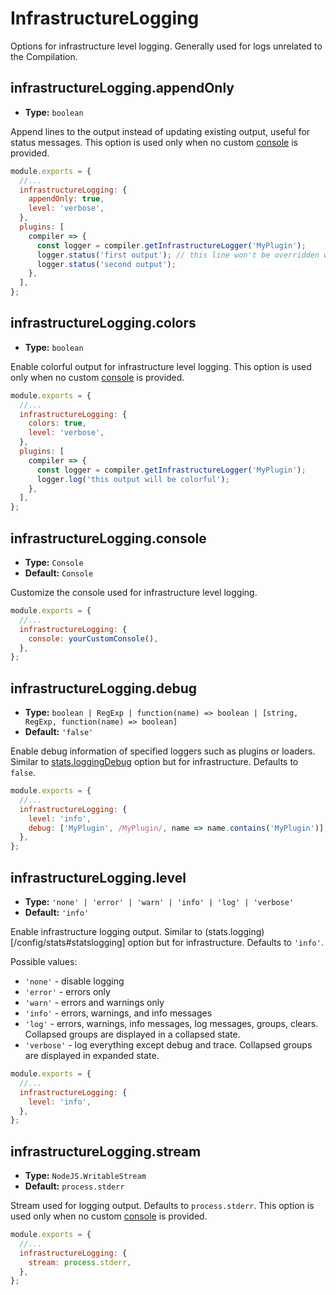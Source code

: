 
<WebpackLicense from="https://webpack.js.org/configuration/infrastructureLogging/" />

# InfrastructureLogging

Options for infrastructure level logging. Generally used for logs unrelated to the Compilation.

## infrastructureLogging.appendOnly

- **Type:** `boolean`

Append lines to the output instead of updating existing output, useful for status messages. This option is used only when no custom [console](#infrastructureloggingconsole) is provided.

```js title=rspack.config.js
module.exports = {
  //...
  infrastructureLogging: {
    appendOnly: true,
    level: 'verbose',
  },
  plugins: [
    compiler => {
      const logger = compiler.getInfrastructureLogger('MyPlugin');
      logger.status('first output'); // this line won't be overridden with `appendOnly` enabled
      logger.status('second output');
    },
  ],
};
```

## infrastructureLogging.colors

- **Type:** `boolean`

Enable colorful output for infrastructure level logging. This option is used only when no custom [console](#infrastructureloggingconsole) is provided.

```js title=rspack.config.js
module.exports = {
  //...
  infrastructureLogging: {
    colors: true,
    level: 'verbose',
  },
  plugins: [
    compiler => {
      const logger = compiler.getInfrastructureLogger('MyPlugin');
      logger.log('this output will be colorful');
    },
  ],
};
```

## infrastructureLogging.console

- **Type:** `Console`
- **Default:** `Console`

Customize the console used for infrastructure level logging.

```js title=rspack.config.js
module.exports = {
  //...
  infrastructureLogging: {
    console: yourCustomConsole(),
  },
};
```

## infrastructureLogging.debug

- **Type:** `boolean | RegExp | function(name) => boolean | [string, RegExp, function(name) => boolean]`
- **Default:** `'false'`

Enable debug information of specified loggers such as plugins or loaders. Similar to [stats.loggingDebug](/config/stats#statsloggingdebug) option but for infrastructure. Defaults to `false`.

```js title=rspack.config.js
module.exports = {
  //...
  infrastructureLogging: {
    level: 'info',
    debug: ['MyPlugin', /MyPlugin/, name => name.contains('MyPlugin')],
  },
};
```

## infrastructureLogging.level

- **Type:** `'none' | 'error' | 'warn' | 'info' | 'log' | 'verbose'`
- **Default:** `'info'`

Enable infrastructure logging output. Similar to (stats.logging)[/config/stats#statslogging] option but for infrastructure. Defaults to `'info'`.

Possible values:

- `'none'` - disable logging
- `'error'` - errors only
- `'warn'` - errors and warnings only
- `'info'` - errors, warnings, and info messages
- `'log'` - errors, warnings, info messages, log messages, groups, clears. Collapsed groups are displayed in a collapsed state.
- `'verbose'` - log everything except debug and trace. Collapsed groups are displayed in expanded state.

```js title=rspack.config.js
module.exports = {
  //...
  infrastructureLogging: {
    level: 'info',
  },
};
```

## infrastructureLogging.stream

- **Type:** `NodeJS.WritableStream`
- **Default:** `process.stderr`

Stream used for logging output. Defaults to `process.stderr`. This option is used only when no custom [console](#infrastructureloggingconsole) is provided.

```js title=rspack.config.js
module.exports = {
  //...
  infrastructureLogging: {
    stream: process.stderr,
  },
};
```
